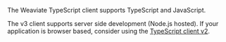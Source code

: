 The Weaviate TypeScript client supports TypeScript and JavaScript.

The v3 client supports server side development (Node.js hosted). If your application is browser based, consider using the [TypeScript client v2](/docs/weaviate/client-libraries/typescript/typescript-v2).
